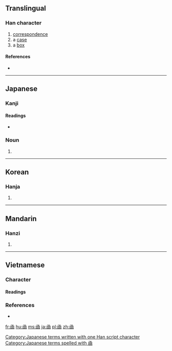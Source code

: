 {{also|函}}
==Translingual==

===Han character===
{{Han char|rn=17|rad=凵|as=07|sn=9|four=|canj=UNRE|ids=⿶凵亟}}

# [[correspondence]]
# a [[case]]
# a [[box]]

====References====
* {{Han ref|kx=0135.170|dkj=01830|dj=0303.130|hdz=10309.120|uh=51FE|ud=20990}}

----

==Japanese==

===Kanji===
{{ja-kanji|grade=|rs=凵07}}

====Readings====
* {{ja-readings|on=[[かん]] (kan)|kun=[[いれる]] (ireru), [[はこ]] (hako)}}

===Noun===
{{ja-noun|k|hira=はこ|rom=hako}}

# {{alternative form of|箱|lang=ja}}

[[Category:Japanese terms written with one Han script character]]
[[Category:Japanese terms spelled with 凾]]

----

==Korean==

===Hanja===
{{ko-hanja|hangeul=함|rv=ham|mr=ham}}

# {{defn|lang=ko|sort=凵07}}

----

==Mandarin==

===Hanzi===
{{cmn-hanzi|pin=[[hán]] ([[han2]])|wg=han<sup>2</sup>}}

# {{defn|lang=cmn|sort=凵07}}

----

==Vietnamese==

===Character===

====Readings====
{{vi-readings|hv=hàm, tạc|nom=hòm, hàm|sort=凵07}}

===References===
* {{R:WinVNKey:Lê Sơn Thanh}}

[[fr:凾]]
[[hu:凾]]
[[ms:凾]]
[[ja:凾]]
[[pl:凾]]
[[zh:凾]]